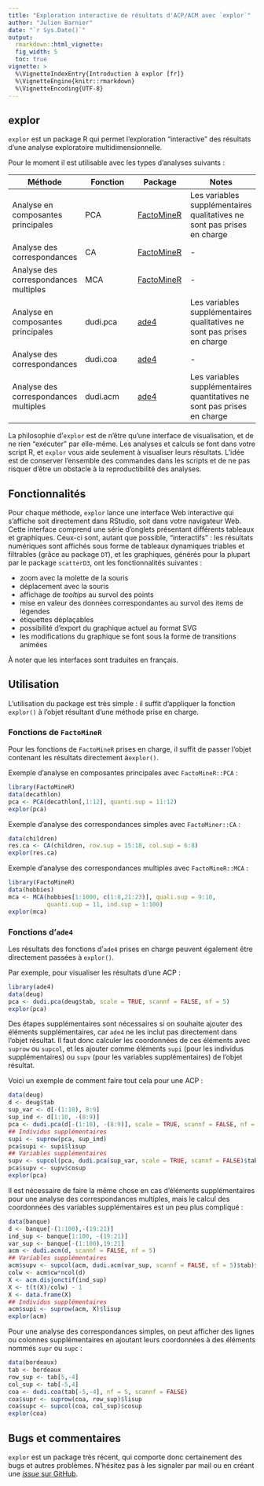 ```yaml
---
title: "Exploration interactive de résultats d'ACP/ACM avec `explor`"
author: "Julien Barnier"
date: "`r Sys.Date()`"
output: 
  rmarkdown::html_vignette:
  fig_width: 5
  toc: true
vignette: >
  %\VignetteIndexEntry{Introduction à explor [fr]}
  %\VignetteEngine{knitr::rmarkdown}
  %\VignetteEncoding{UTF-8}
---
```

  
  
## explor

`explor` est un package R qui permet l'exploration "interactive" des résultats d'une analyse exploratoire multidimensionnelle.

Pour le moment il est utilisable avec les types d'analyses suivants :

Méthode | Fonction  | Package | Notes
------------- | ------------- | ---------- | --------
Analyse en composantes principales  | PCA  | [FactoMineR](http://factominer.free.fr/) | Les variables supplémentaires qualitatives ne sont pas prises en charge
Analyse des correspondances  | CA  | [FactoMineR](http://factominer.free.fr/) | -
Analyse des correspondances multiples  | MCA  | [FactoMineR](http://factominer.free.fr/) | -
Analyse en composantes principales | dudi.pca  | [ade4](https://cran.r-project.org/web/packages/ade4/) | Les variables supplémentaires qualitatives ne sont pas prises en charge
Analyse des correspondances   | dudi.coa  | [ade4](https://cran.r-project.org/web/packages/ade4/)  | -
Analyse des correspondances multiples   | dudi.acm  | [ade4](https://cran.r-project.org/web/packages/ade4/) | Les variables supplémentaires quantitatives ne sont pas prises en charge


La philosophie d'`explor` est de n'être qu'une interface de visualisation, et de ne rien "exécuter" par elle-même. Les analyses et calculs se font dans votre script R, et `explor` vous aide seulement à visualiser leurs résultats. L'idée est de conserver l'ensemble des commandes dans les scripts et de ne pas risquer d'être un obstacle à la reproductibilité des analyses.

## Fonctionnalités

Pour chaque méthode, `explor` lance une interface Web interactive qui s'affiche soit directement dans RStudio, soit dans votre navigateur Web. Cette interface comprend une série d'onglets présentant différents tableaux et graphiques. Ceux-ci sont, autant que possible, "interactifs" : les résultats numériques sont affichés sous forme de tableaux dynamiques triables et filtrables (grâce au package `DT`), et les graphiques, générés pour la plupart par le package `scatterD3`, ont les fonctionnalités suivantes :

- zoom avec la molette de la souris
- déplacement avec la souris
- affichage de *tooltips* au survol des points
- mise en valeur des données correspondantes au survol des items de légendes
- étiquettes déplaçables
- possibilité d'export du graphique actuel au format SVG
- les modifications du graphique se font sous la forme de transitions animées

À noter que les interfaces sont traduites en français.


## Utilisation

L'utilisation du package est très simple : il suffit d'appliquer la fonction `explor()` à l'objet résultant d'une méthode prise en charge.

### Fonctions de `FactoMineR`

Pour les fonctions de `FactoMineR`  prises en charge, il suffit de passer l'objet contenant les résultats directement à`explor()`.

Exemple d'analyse en composantes principales avec `FactoMineR::PCA` :

```r
library(FactoMineR)
data(decathlon)
pca <- PCA(decathlon[,1:12], quanti.sup = 11:12)
explor(pca)
```

Exemple d'analyse des correspondances simples avec `FactoMiner::CA` :

```r
data(children)
res.ca <- CA(children, row.sup = 15:18, col.sup = 6:8)
explor(res.ca)
```

Exemple d'analyse des correspondances multiples avec `FactoMineR::MCA` :

```r
library(FactoMineR)
data(hobbies)
mca <- MCA(hobbies[1:1000, c(1:8,21:23)], quali.sup = 9:10, 
           quanti.sup = 11, ind.sup = 1:100)
explor(mca)
```

### Fonctions d'`ade4` 

Les résultats des fonctions d'`ade4` prises en charge peuvent également être directement passées à `explor()`.

Par exemple, pour visualiser les résultats d'une ACP :

```r
library(ade4)
data(deug)
pca <- dudi.pca(deug$tab, scale = TRUE, scannf = FALSE, nf = 5)
explor(pca)
```

Des étapes supplémentaires sont nécessaires si on souhaite ajouter des éléments supplémentaires, car `ade4` ne les inclut pas directement dans l'objet résultat. Il faut donc calculer les coordonnées de ces éléments avec `suprow` ou `supcol`, et les ajouter comme éléments `supi` (pour les individus supplémentaires) ou `supv` (pour les variables supplémentaires) de l'objet résultat.

Voici un exemple de comment faire tout cela pour une ACP :

```r
data(deug)
d <- deug$tab
sup_var <- d[-(1:10), 8:9]
sup_ind <- d[1:10, -(8:9)]
pca <- dudi.pca(d[-(1:10), -(8:9)], scale = TRUE, scannf = FALSE, nf = 5)
## Individus supplémentaires
supi <- suprow(pca, sup_ind)
pca$supi <- supi$lisup
## Variables supplémentaires
supv <- supcol(pca, dudi.pca(sup_var, scale = TRUE, scannf = FALSE)$tab)
pca$supv <- supv$cosup
explor(pca)
```

Il est nécessaire de faire la même chose en cas d'éléments supplémentaires pour une analyse des correspondances multiples, mais le calcul des coordonnées des variables supplémentaires est un peu plus compliqué :

```r
data(banque)
d <- banque[-(1:100),-(19:21)]
ind_sup <- banque[1:100, -(19:21)]
var_sup <- banque[-(1:100),19:21]
acm <- dudi.acm(d, scannf = FALSE, nf = 5)
## Variables supplémentaires
acm$supv <- supcol(acm, dudi.acm(var_sup, scannf = FALSE, nf = 5)$tab)$cosup
colw <- acm$cw*ncol(d)
X <- acm.disjonctif(ind_sup)
X <- t(t(X)/colw) - 1
X <- data.frame(X)
## Individus supplémentaires
acm$supi <- suprow(acm, X)$lisup
explor(acm)
```

Pour une analyse des correspondances simples, on peut afficher des lignes ou colonnes supplémentaires en ajoutant leurs coordonnées à des éléments nommés `supr` ou `supc` :

```r
data(bordeaux)
tab <- bordeaux
row_sup <- tab[5,-4]
col_sup <- tab[-5,4]
coa <- dudi.coa(tab[-5,-4], nf = 5, scannf = FALSE)
coa$supr <- suprow(coa, row_sup)$lisup
coa$supc <- supcol(coa, col_sup)$cosup
explor(coa)
```



## Bugs et commentaires

`explor` est un package très récent, qui comporte donc certainement des bugs et autres problèmes. N'hésitez pas à les signaler par mail ou en créant une [*issue* sur GitHub](https://github.com/juba/explor/issues).
